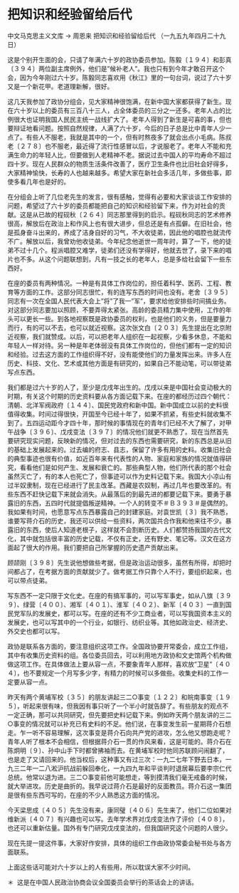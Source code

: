 # 把知识和经验留给后代

中文马克思主义文库 -> 周恩来
把知识和经验留给后代
（一九五九年四月二十九日）

这是个别开生面的会，只请了年满六十岁的政协委员参加。陈毅〔１９４〕和彭真〔３９４〕两位副主席例外，他们是"候补老人"。我也只有到今年才敢召开这个会，因为今年刚过六十岁。陈毅同志喜欢用《秋江》里的一句台词，说过了六十岁又是一个新花甲。老道理新解，很好。

这几天我参加了政协分组会，见大家精神很饱满，在新中国大家都获得了新生。现在六十岁以上的委员有三百八十三人，占全体委员的三分之一还多。老年人占的比例很大也证明我国人民民主统一战线扩大了。老年人得到了新生是可喜的事，但也要辩证地看问题。按照自然规律，人满了六十岁，今后的日子总是比中青年人少一点了。有些人不服老，我就是其中的一个，但有时熬夜多了就会出点小毛病。陈叔老〔２７８〕也不服老，最近得了流行性感冒以后，才说服老了。老年人不能和充满生命力的年轻人比，但要做到人老精神不老。据说过去中国人的平均寿命不超过四十岁。现在人民群众的物质生活条件改善了，医疗卫生条件也比旧社会好得多，大家精神愉快，长寿的人也越来越多。希望大家在新社会多活几年，多做些事，即使多看几年也是好的。

在分组会上听了几位老先生的发言，很有感触，觉得有必要和大家谈谈工作安排的问题，希望过了六十岁的委员都能把自己的知识和经验留下来，作为对社会的贡献。这是从已故的程砚秋〔２６４〕同志那里得到的启示。程砚秋同志的艺术修养很高，解放后在政治上和作风上也有很大进步，但总还是有点孤僻。在旧社会，他是孤身奋斗出来的，养成了洁身自好的习气，不大收徒弟，因此他的唱腔也就流传不广。解放以后，我曾劝他收徒弟。今年纪念他逝世一周年时，算了一下，他的徒弟不过十几个。程派唱腔又难学，徒弟们还没有学得好，他就去世了，录下来的唱片也不多。从这个问题联想到，凡有一技之长的老年人，总是多给社会留下一些东西好。

在座的委员有两种情况。一种是有具体工作岗位的，担任着科学、医药、工程、教育等方面的工作。这部分同志很忙，有的连写东西的时间也没有。老舍〔３９５〕同志有一次在全国人民代表大会上"将"了我一"军"，要求给他安排些时间搞业务。对这部分同志要加以照顾，不要弄得太紧张。高龄的委员精力集中使用，工作的年头可以更长一些。到各地视察既是政协委员的权利，也是他们的义务，但是要量力而行，有的可以不去，也可以就近视察。这次张文白〔２０３〕先生提出在北京附近视察，我们就赞成。以后，可以把老年人组织在一起视察，少看多休息，不能和年轻人一样对待。另一种是年老体弱没有具体工作岗位的，但他们都有一定的知识和经验。过去这方面的工作组织得不好，没有能使他们的力量发挥出来。许多人在历史、科技、文化、艺术或其他方面是有研究的，如果自己不能动笔，可以带徒弟写点东西。

我们都是过六十岁的人了，至少是戊戌年出生的。戊戌以来是中国社会变动极大的时期，有关这个时期的历史资料要从各方面记载下来。在座的都经历过四个朝代：清朝、北洋军阀政府〔１４４〕、国民党政府和新中国。新中国成立以前的史料很值得收集。时间过得很快，开国至今已经十年了，如果不抓紧，有些史料就收集不到了。五四运动距今才四十年，那时候的事情现在的青年们已经不大了解了，对甲午战争〔３９６〕、戊戌变法〔３９７〕的情况他们就更不熟悉了。现在当然首先要研究现实问题，反映新的情况，但对过去的东西也需要研究，新的东西总是从旧的基础上发展起来的。过去编的府志、县志，保留了许多有用的史料。收集旧社会的典型事迹也很有价值，如近百年来有代表性的人物、家庭和家族的情况就值得研究，看看他们是如何产生、发展和衰亡的。那些典型人物，他们所代表的那个社会虽然灭亡了，有的本人也死亡了，但事迹可以作为史料记载下来。我国大小凉山有过半奴隶制，现在已经进行了民主改革。西藏是农奴制，再过几年也要改革的。有些东西不赶快记载下来就会消失。从最落后的到最先进的都要记载下来。要勇于暴露旧的东西，五四时代就提倡叛逆精神。一个人的转变不＃Ｂ３９３＃是偶然的。我如果有时间，也愿意写点东西暴露自己的封建家庭。对袁世凯〔３〕我不熟悉，谁要写蒋介石的历史，我还可以供给一些资料，两次国共合作我和他来往不少。暴露旧的东西，使后人知道老根子，这样就不会割断历史。人们都赞扬我国的古代文化，其中就包括很丰富的历史记载，不仅有正史，还有野史、笔记等。汉文在这方面起了很大的作用。我们要把自己所掌握的历史遗产贡献出来。

顾颉刚〔３９８〕先生说他想做些考据，但是政治运动很多，虽然有所得，却把时间都占了，在考据方面的贡献就少了。做考据工作只靠个人不行，要组织起来，也可以带点徒弟。

写东西不一定只限于文化史。在座的有搞军事的，可以写军事史，如从八旗〔３９９〕、绿营〔４００〕、湘军〔４０１〕、淮军〔４０２〕、新军〔４０３〕一直到国民党军队的发展史，都可以写。在座的还有不少工商业者，可以写我国资本主义的发展史，也可以写其中的一个行业，如银行、纺织业等。其他如政治史、经济史、外交史也都可以写。

政协是联系各方面的，要注意组织这项工作。全国政协要开常委会，成立工作组，其中有收集历史资料的组。各位委员回去，可以利用地方政协和文史馆两个机构做做这项工作。在具体做法上要从容一点，不要象青年人那样，喜欢放"卫星"〔４０４〕，也不要规定一个月写多少字，有精力的时候可以多做些。收集史料的工作一定要从容一点。

昨天有两个黄埔军校〔３５〕的朋友讲起三二○事变〔１２２〕和皖南事变〔１９５〕，听起来很有味，但我因有事只听了一个半小时就告辞了。有些朋友的观点不一定正确，那可以共同研究，但先要把史料记载下来。例如昨天两个朋友讲的三二○事变的情况就可以补充已有史料的不足。他们说，在事变发生前一星期蒋介石想走。乍一听不容易理解，这次事变是蒋介石向共产党的进攻，怎么他又想跑走呢？青年人听了根本不会相信，但根据蒋介石一贯的作风来看，这是可能的。蒋介石在陈炯明〔９〕、孙中山手下时都曾拂袖而去。在黄埔军校时他同苏联顾问闹翻了，也是走了又请回来的。他当权后，这种事又有过三次：一九二七年下野去日本，一九三二年一二八淞沪抗战前躲回奉化，一九四九年和平谈判时退居幕后要李宗仁代总统。他常以退为进。三二○事变前他可能想走，等到摸清我们毫无戒备的时候，就大举进攻。历史是曲折的。我早说过蒋介石是最好的反面教员。蒋介石这一集团是很有些东西可写的，在座的不少人熟悉这方面的情况。

今天梁思成〔４０５〕先生没有来，康同璧〔４０６〕先生来了，他们二位如果对维新派〔４０７〕有兴趣也可以写。去年学术界对戊戌变法作了评价〔４０８〕，也还可以重新估量。国外有专门研究戊戌变法的，但我国研究这个问题的人很少。

现在先提一提这件事，大家好作安排，具体的组织工作由政协常委会秘书处与各方面联系。

上面这些话可能对六十岁以上的人有些用，所以耽误大家不少时间。

＊  这是在中国人民政治协商会议全国委员会举行的茶话会上的讲话。

